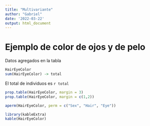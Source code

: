 ```yaml
---
title: "Multivariante"
author: "Gabriel"
date: '2022-03-22'
output: html_document
---
```



# Ejemplo de color de ojos y de pelo

Datos agregados en la tabla
```r
HairEyeColor
sum(HairEyeColor) -> total
```

El total de individuos es `r total`

```r
prop.table(HairEyeColor, margin = 3)
prop.table(HairEyeColor, margin = c(1,2))
```

```r
aperm(HairEyeColor, perm = c("Sex", "Hair", "Eye"))
```

```r
library(kableExtra)
kable(HairEyeColor)
```

